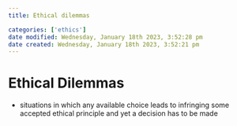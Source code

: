 ```yaml
---
title: Ethical dilemmas

categories: ['ethics']
date modified: Wednesday, January 18th 2023, 3:52:28 pm
date created: Wednesday, January 18th 2023, 3:52:21 pm
---
```


# Ethical Dilemmas


- situations in which any available choice leads to infringing some accepted ethical principle and yet a decision has to be made



